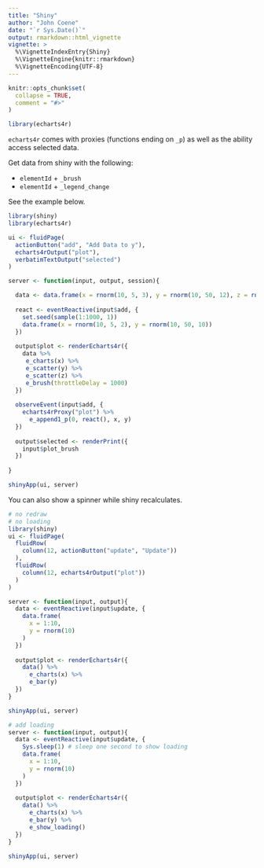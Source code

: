 ```yaml
---
title: "Shiny"
author: "John Coene"
date: "`r Sys.Date()`"
output: rmarkdown::html_vignette
vignette: >
  %\VignetteIndexEntry{Shiny}
  %\VignetteEngine{knitr::rmarkdown}
  %\VignetteEncoding{UTF-8}
---
```


```r
knitr::opts_chunk$set(
  collapse = TRUE,
  comment = "#>"
)

library(echarts4r)
```

`echarts4r` comes with proxies (functions ending on `_p`) as well as the ability access selected data.

Get data from shiny with the following:

* `elementId` + `_brush`
* `elementId` + `_legend_change`

See the example below.

```r
library(shiny)
library(echarts4r)

ui <- fluidPage(
  actionButton("add", "Add Data to y"),
  echarts4rOutput("plot"),
  verbatimTextOutput("selected")
)

server <- function(input, output, session){

  data <- data.frame(x = rnorm(10, 5, 3), y = rnorm(10, 50, 12), z = rnorm(10, 50, 5))
  
  react <- eventReactive(input$add, {
    set.seed(sample(1:1000, 1))
    data.frame(x = rnorm(10, 5, 2), y = rnorm(10, 50, 10))
  })
  
  output$plot <- renderEcharts4r({
    data %>% 
     e_charts(x) %>% 
     e_scatter(y) %>%
     e_scatter(z) %>% 
     e_brush(throttleDelay = 1000)
  })
  
  observeEvent(input$add, {
    echarts4rProxy("plot") %>% 
      e_append1_p(0, react(), x, y)
  })
  
  output$selected <- renderPrint({
    input$plot_brush
  })
  
}

shinyApp(ui, server)
```

You can also show a spinner while shiny recalculates.

```r
# no redraw
# no loading
library(shiny)
ui <- fluidPage(
  fluidRow(
    column(12, actionButton("update", "Update"))
  ),
  fluidRow(
    column(12, echarts4rOutput("plot"))
  )
)

server <- function(input, output){
  data <- eventReactive(input$update, {
    data.frame(
      x = 1:10,
      y = rnorm(10)
    )
  })
  
  output$plot <- renderEcharts4r({
    data() %>% 
      e_charts(x) %>% 
      e_bar(y)
  })
}

shinyApp(ui, server)

# add loading
server <- function(input, output){
  data <- eventReactive(input$update, {
    Sys.sleep(1) # sleep one second to show loading
    data.frame(
      x = 1:10,
      y = rnorm(10)
    )
  })
  
  output$plot <- renderEcharts4r({
    data() %>% 
      e_charts(x) %>% 
      e_bar(y) %>% 
      e_show_loading()
  })
}

shinyApp(ui, server)
```